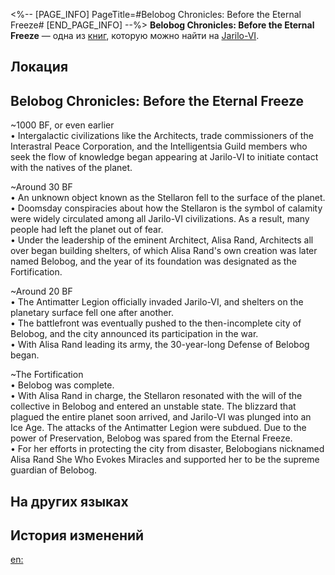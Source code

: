 <%-- [PAGE_INFO]
PageTitle=#Belobog Chronicles: Before the Eternal Freeze#
[END_PAGE_INFO] --%>
{{Дополнить}}
{{Книга Инфобокс
|id           = 172
|partIds      = 190370
|Название     = 
|Изображение  = Иконка Книга.png
|Мир          = Jarilo-VI
|Томов        = 1
|Автор        = <!--нужно добавить-->
|Описание     = Part of the history of Belobog before the Eternal Freeze. It was written by the officials of the Qlipoth Fort and might be of use to you.
|Том1         = {{tx}}
|Источник1    = {{tx|Отсутствует источник}}
|Персонажи    = 
|Фракции      = Antimatter Legion; Intelligentsia Guild; Interastral Peace Corporation
}}
'''Belobog Chronicles: Before the Eternal Freeze''' — одна из [[Книги|книг]], которую можно найти на [[Jarilo-VI]].

==Локация==
{{Отметка карты|<!--название карты-->|<!--id отметки-->}}

==Belobog Chronicles: Before the Eternal Freeze==
~1000 BF, or even earlier<br />
• Intergalactic civilizations like the Architects, trade commissioners of the Interastral Peace Corporation, and the Intelligentsia Guild members who seek the flow of knowledge began appearing at Jarilo-VI to initiate contact with the natives of the planet.

~Around 30 BF<br />
• An unknown object known as the Stellaron fell to the surface of the planet.<br />
• Doomsday conspiracies about how the Stellaron is the symbol of calamity were widely circulated among all Jarilo-VI civilizations. As a result, many people had left the planet out of fear.<br />
• Under the leadership of the eminent Architect, Alisa Rand, Architects all over began building shelters, of which Alisa Rand's own creation was later named Belobog, and the year of its foundation was designated as the Fortification.

~Around 20 BF<br />
• The Antimatter Legion officially invaded Jarilo-VI, and shelters on the planetary surface fell one after another.<br />
• The battlefront was eventually pushed to the then-incomplete city of Belobog, and the city announced its participation in the war.<br />
• With Alisa Rand leading its army, the 30-year-long Defense of Belobog began.

~The Fortification<br />
• Belobog was complete.<br />
• With Alisa Rand in charge, the Stellaron resonated with the will of the collective in Belobog and entered an unstable state. The blizzard that plagued the entire planet soon arrived, and Jarilo-VI was plunged into an Ice Age. The attacks of the Antimatter Legion were subdued. Due to the power of Preservation, Belobog was spared from the Eternal Freeze.<br />
• For her efforts in protecting the city from disaster, Belobogians nicknamed Alisa Rand She Who Evokes Miracles and supported her to be the supreme guardian of Belobog.

==На других языках==
{{На других языках
|en   = Belobog Chronicles: Before the Eternal Freeze
|zhs  = 贝洛伯格大事年表•寒潮之前
|zht  = 貝洛伯格大事年表•寒潮之前
|ja   = ベロブルグ年表・寒波の前
|ko   = 벨로보그 주요 사건 일대기•한파 직전
|es   = Crónicas de Belobog: antes del Hielo Eterno
|fr   = Chroniques de Belobog&nbsp;: Avant le Gel éternel
|ru   = Хроники Белобога: До Вечной мерзлоты
|th   = บันทึกเหตุการณ์ของ Belobog: ก่อนลมหนาวนิรันดร์
|vi   = Biên Niên Sử Belobog - Trước Khi Băng Giá Vĩnh Cửu
|de   = Chroniken von Belobog: Vor dem Ewigen Frost
|id   = Catatan Sejarah Belobog: Sebelum Kebekuan Abadi
|pt   = Crônicas de Belobog: Antes do Congelamento Eterno
}}

==История изменений==
{{История изменений|3.5}}

[[en:]]